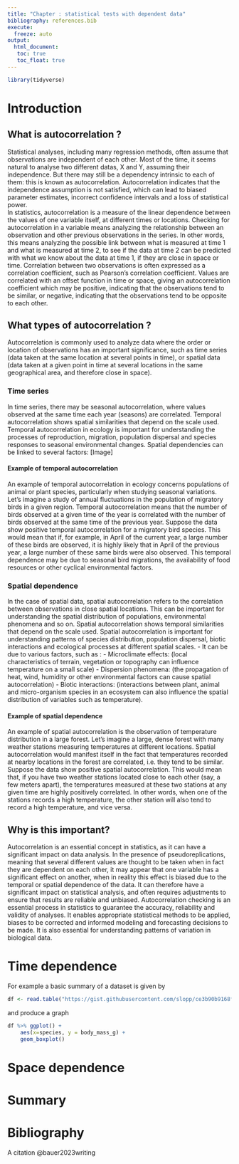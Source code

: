 ---
title: "Chapter : statistical tests with dependent data"
bibliography: references.bib
execute: 
  freeze: auto
output: 
  html_document:
   toc: true
   toc_float: true
---

```{r}
library(tidyverse)
```

# Introduction

## What is autocorrelation ?
Statistical analyses, including many regression methods, often assume that observations are independent of each other. Most of the time, it seems natural to analyse two different datas, X and Y, assuming their independence. But there may still be a dependency intrinsic to each of them: this is known as autocorrelation. Autocorrelation indicates that the independence assumption is not satisfied, which can lead to biased parameter estimates, incorrect confidence intervals and a loss of statistical power. <br />
In statistics, autocorrelation is a measure of the linear dependence between the values of one variable itself, at different times or locations. Checking for autocorrelation in a variable means analyzing the relationship between an observation and other previous observations in the series. In other words, this means analyzing the possible link between what is measured at time 1 and what is measured at time 2, to see if the data at time 2 can be predicted with what we know about the data at time 1, if they are close in space or time.
Correlation between two observations is often expressed as a correlation coefficient, such as Pearson's correlation coefficient. Values are correlated with an offset function in time or space, giving an autocorrelation coefficient which may be positive, indicating that the observations tend to be similar, or negative, indicating that the observations tend to be opposite to each other.


## What types of autocorrelation ?
Autocorrelation is commonly used to analyze data where the order or location of observations has an important significance, such as time series (data taken at the same location at several points in time), or spatial data (data taken at a given point in time at several locations in the same geographical area, and therefore close in space). 

### Time series
In time series, there may be seasonal autocorrelation, where values observed at the same time each year (seasons) are correlated.
Temporal autocorrelation shows spatial similarities that depend on the scale used. Temporal autocorrelation in ecology is important for understanding the processes of reproduction, migration, population dispersal and species responses to seasonal environmental changes.
Spatial dependencies can be linked to several factors:
[Image]

#### Example of temporal autocorrelation
An example of temporal autocorrelation in ecology concerns populations of animal or plant species, particularly when studying seasonal variations. Let's imagine a study of annual fluctuations in the population of migratory birds in a given region. Temporal autocorrelation means that the number of birds observed at a given time of the year is correlated with the number of birds observed at the same time of the previous year.
Suppose the data show positive temporal autocorrelation for a migratory bird species. This would mean that if, for example, in April of the current year, a large number of these birds are observed, it is highly likely that in April of the previous year, a large number of these same birds were also observed. This temporal dependence may be due to seasonal bird migrations, the availability of food resources or other cyclical environmental factors.

### Spatial dependence
In the case of spatial data, spatial autocorrelation refers to the correlation between observations in close spatial locations. This can be important for understanding the spatial distribution of populations, environmental phenomena and so on.
Spatial autocorrelation shows temporal similarities that depend on the scale used. Spatial autocorrelation is important for understanding patterns of species distribution, population dispersal, biotic interactions and ecological processes at different spatial scales.
- It can be due to various factors, such as :
- Microclimate effects: (local characteristics of terrain, vegetation or topography can influence temperature on a small scale)
- Dispersion phenomena: (the propagation of heat, wind, humidity or other environmental factors can cause spatial autocorrelation)
- Biotic interactions: (interactions between plant, animal and micro-organism species in an ecosystem can also influence the spatial distribution of variables such as temperature).

#### Example of spatial dependence
An example of spatial autocorrelation is the observation of temperature distribution in a large forest. Let's imagine a large, dense forest with many weather stations measuring temperatures at different locations. Spatial autocorrelation would manifest itself in the fact that temperatures recorded at nearby locations in the forest are correlated, i.e. they tend to be similar.
Suppose the data show positive spatial autocorrelation. This would mean that, if you have two weather stations located close to each other (say, a few meters apart), the temperatures measured at these two stations at any given time are highly positively correlated. In other words, when one of the stations records a high temperature, the other station will also tend to record a high temperature, and vice versa.

## Why is this important?
Autocorrelation is an essential concept in statistics, as it can have a significant impact on data analysis. In the presence of pseudoreplications, meaning that several different values are thought to be taken when in fact they are dependent on each other, it may appear that one variable has a significant effect on another, when in reality this effect is biased due to the temporal or spatial dependence of the data. It can therefore have a significant impact on statistical analysis, and often requires adjustments to ensure that results are reliable and unbiased.
Autocorrelation checking is an essential process in statistics to guarantee the accuracy, reliability and validity of analyses. It enables appropriate statistical methods to be applied, biases to be corrected and informed modeling and forecasting decisions to be made. It is also essential for understanding patterns of variation in biological data.




# Time dependence

For example a basic summary of a dataset is given by

```{r}
df <- read.table("https://gist.githubusercontent.com/slopp/ce3b90b9168f2f921784de84fa445651/raw/4ecf3041f0ed4913e7c230758733948bc561f434/penguins.csv", sep = "," , header = TRUE)
```

and produce a graph

```{r}
df %>% ggplot() +
	aes(x=species, y = body_mass_g) +
	geom_boxplot()  
```

# Space dependence

# Summary

# Bibliography

A citation @bauer2023writing
